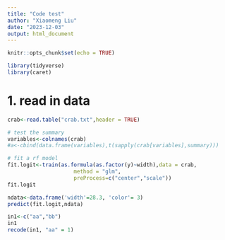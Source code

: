 ```yaml
---
title: "Code test"
author: "Xiaomeng Liu"
date: "2023-12-03"
output: html_document
---
```


```r
knitr::opts_chunk$set(echo = TRUE)
```

```r
library(tidyverse)
library(caret)
```

# 1. read in data

```r
crab<-read.table("crab.txt",header = TRUE)
```

```r
# test the summary
variables<-colnames(crab)
#a<-cbind(data.frame(variables),t(sapply(crab[variables],summary)))

```

```r
# fit a rf model
fit.logit<-train(as.formula(as.factor(y)~width),data = crab,
                     method = "glm",
                     preProcess=c("center","scale"))
fit.logit
```
```r
ndata<-data.frame('width'=28.3, 'color'= 3)
predict(fit.logit,ndata)
```

```r
in1<-c("aa","bb")
in1
recode(in1, "aa" = 1)

```


